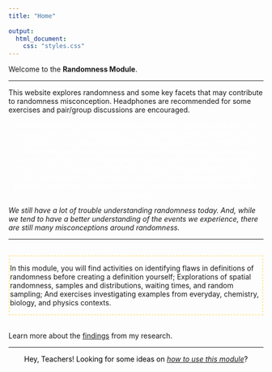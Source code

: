 ```yaml
---
title: "Home"
      
output:
  html_document:
    css: "styles.css"
---
```


<p>Welcome to the **Randomness Module**.</p>
<hr>
<p>This website explores randomness and some key facets that may contribute to randomness misconception. Headphones are recommended for some exercises and pair/group discussions are encouraged.</p>

<p style="background-image: url('jonas-friese-pS_S00R9_6I-unsplash.jpg'); ; background-repeat: no-repeat; background-attachment: fixed;
  background-size: cover; color: white ! important; text-align: center ! important;">
In Ancient Greece, thunderstorms were sometimes thought to be the Gods expressing their anger. Underwater volcanic activity could create pockets of air that would sink pirate ships but be explained as the wrath of the kraken. Elsewhere, earthquakes would sometimes be explained by terrifying monsters causing havoc.
Historically, people would attribute more tangible things to random events to help them explain their experiences. Maybe, there are examples of this in your culture? Talk with your peers about possible connections between random phenomenon and folklore, myths, and legends.</p>

*We still have a lot of trouble understanding randomness today. And, while we tend to have a better understanding of the events we experience, there are still many misconceptions around randomness.*

<hr>

<br>
<div style="border: medium dotted #FFEDB1;">
In this module, you will find activities on identifying flaws in definitions of randomness before creating a definition yourself; Explorations of spatial randomness, samples and distributions, waiting times, and random sampling; And exercises investigating examples from everyday, chemistry, biology, and physics contexts.
</div>

<br>
Learn more about the <a href = ".\Findings.html" target="_blank">findings</a> from my research.

<hr>

<span style = "color: black; align: center; display:table; margin-left: auto; margin-right: auto">
Hey, Teachers! Looking for some ideas on <a href = ".\Teachers.html" target = "blank">*how to use this module*</a>? </span>
<br>

